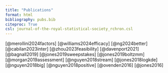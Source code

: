 ```yaml
---
title: "Publications"
format: html
bibliography: pubs.bib
citeproc: True
csl: journal-of-the-royal-statistical-society_rchron.csl
---
```


::: {.hidden}
  [@merollini2024factors]
  [@williams2024efficacy]
  [@ng2024better]
  [@cabilan2023inter]
  [@zhou2023feasibility]
  [@davenport2021]
  [@bagnall2019]
  [@jones2019sweepstakes]
  [@jones2019boltzmm]
  [@morgan2019assessment]
  [@nguyen2018stream]
  [@jones2018logkde]
  [@nguyen2018big]
  [@nguyen2018positive]
  [@ovenden2016]
  [@jones2016]
:::

::: {#refs}
:::
        
